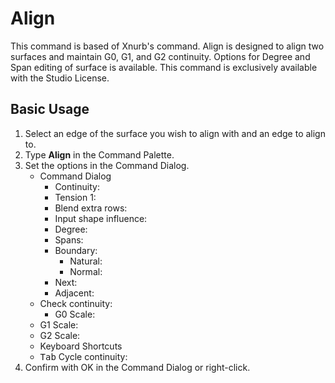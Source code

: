 
# Align

<Reference shortcut="" command="Align" button="" />

This command is based of Xnurb's command. Align is designed to align two surfaces and maintain G0, G1, and G2 continuity. Options for Degree and Span editing of surface is available. This command is exclusively available with the Studio License.

## Basic Usage

1. Select an edge of the surface you wish to align with and an edge to align to.
2. Type **Align** in the Command Palette.
3. Set the options in the Command Dialog.
    - <Kst>Command Dialog</Kst>
        - Continuity:
        - Tension 1:
        - Blend extra rows:
        - Input shape influence:
        - Degree:
        - Spans:
        - Boundary:
          - Natural:
          - Normal:
         - Next:
         - Adjacent:
     - Check continuity:
        - G0 Scale:
     - G1 Scale:
     - G2 Scale:
    - <Kst>Keyboard Shortcuts</Kst>
    - <kbd>Tab</kbd> Cycle continuity:
4. Confirm with OK in the Command Dialog or right-click.

<VideoPlayer fileName="align"/>